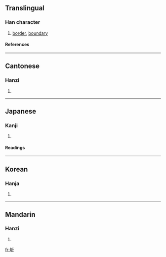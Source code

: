 {{see|垠}}

==Translingual==
===Han character===
{{Han char|rn=32|rad=土|as=04|sn=7|four=4212<sub>1</sub>|canj=土竹一中 (GHML)}}
# [[border]], [[boundary]]
====References====
{{Han ref|kx=0224.190|dkj=04903|dj=0459.070|hdz=10423.070|uh=573B|ud=22331|bh=A7A6|bd=42918}}
----
==Cantonese==
===Hanzi===
{{yue-hanzi|jyut=|y=kei4, ngan4}}
# {{defn|Cantonese}}
----
==Japanese==
===Kanji===
{{ja-kanji|grade=|rs=土04}}
# {{defn|Japanese}} 
====Readings====
{{ja-readings|on=[[き]] (ki), [[ぎん]] (gin)|kun=[[さかい]] (sakai)}}
----
==Korean==
===Hanja===
{{ko-hanja|hangeul=[[기]], [[은]]|rv=gi, eun|mr=ki, ŭn}}
# {{defn|Korean}}
----
==Mandarin==
===Hanzi===
{{cmn-hanzi|pin=[[qí]] ([[qi2]]), [[yín]] ([[yin2]])|wg=ch'i<sup>2</sup>, yin<sup>2</sup>}}
# {{defn|Mandarin}}

[[fr:圻]]